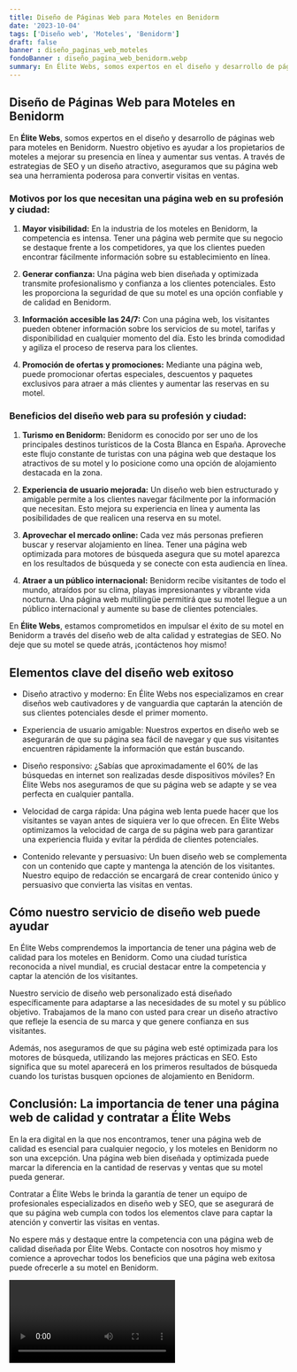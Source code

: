 ```yaml
---
title: Diseño de Páginas Web para Moteles en Benidorm
date: '2023-10-04'
tags: ['Diseño web', 'Moteles', 'Benidorm']
draft: false
banner : diseño_paginas_web_moteles
fondoBanner : diseño_pagina_web_benidorm.webp
summary: En Élite Webs, somos expertos en el diseño y desarrollo de páginas web para moteles en Benidorm. Nuestro objetivo es ayudar a los propietarios de moteles a mejorar su presencia en línea y aumentar sus ventas. A través de estrategias de SEO y un diseño atractivo, aseguramos que su página web sea una herramienta poderosa para convertir visitas en ventas.
---
```


## Diseño de Páginas Web para Moteles en Benidorm

En **Élite Webs**, somos expertos en el diseño y desarrollo de páginas web para moteles en Benidorm. Nuestro objetivo es ayudar a los propietarios de moteles a mejorar su presencia en línea y aumentar sus ventas. A través de estrategias de SEO y un diseño atractivo, aseguramos que su página web sea una herramienta poderosa para convertir visitas en ventas.

### Motivos por los que necesitan una página web en su profesión y ciudad:

1. **Mayor visibilidad:** En la industria de los moteles en Benidorm, la competencia es intensa. Tener una página web permite que su negocio se destaque frente a los competidores, ya que los clientes pueden encontrar fácilmente información sobre su establecimiento en línea.

2. **Generar confianza:** Una página web bien diseñada y optimizada transmite profesionalismo y confianza a los clientes potenciales. Esto les proporciona la seguridad de que su motel es una opción confiable y de calidad en Benidorm.

3. **Información accesible las 24/7:** Con una página web, los visitantes pueden obtener información sobre los servicios de su motel, tarifas y disponibilidad en cualquier momento del día. Esto les brinda comodidad y agiliza el proceso de reserva para los clientes.

4. **Promoción de ofertas y promociones:** Mediante una página web, puede promocionar ofertas especiales, descuentos y paquetes exclusivos para atraer a más clientes y aumentar las reservas en su motel.

### Beneficios del diseño web para su profesión y ciudad:

1. **Turismo en Benidorm:** Benidorm es conocido por ser uno de los principales destinos turísticos de la Costa Blanca en España. Aproveche este flujo constante de turistas con una página web que destaque los atractivos de su motel y lo posicione como una opción de alojamiento destacada en la zona.

2. **Experiencia de usuario mejorada:** Un diseño web bien estructurado y amigable permite a los clientes navegar fácilmente por la información que necesitan. Esto mejora su experiencia en línea y aumenta las posibilidades de que realicen una reserva en su motel.

3. **Aprovechar el mercado online:** Cada vez más personas prefieren buscar y reservar alojamiento en línea. Tener una página web optimizada para motores de búsqueda asegura que su motel aparezca en los resultados de búsqueda y se conecte con esta audiencia en línea.

4. **Atraer a un público internacional:** Benidorm recibe visitantes de todo el mundo, atraídos por su clima, playas impresionantes y vibrante vida nocturna. Una página web multilingüe permitirá que su motel llegue a un público internacional y aumente su base de clientes potenciales.

En **Élite Webs**, estamos comprometidos en impulsar el éxito de su motel en Benidorm a través del diseño web de alta calidad y estrategias de SEO. No deje que su motel se quede atrás, ¡contáctenos hoy mismo!

<GifSeo />

<Cta />

## Elementos clave del diseño web exitoso

- Diseño atractivo y moderno: En Élite Webs nos especializamos en crear diseños web cautivadores y de vanguardia que captarán la atención de sus clientes potenciales desde el primer momento.

- Experiencia de usuario amigable: Nuestros expertos en diseño web se asegurarán de que su página sea fácil de navegar y que sus visitantes encuentren rápidamente la información que están buscando.

- Diseño responsivo: ¿Sabías que aproximadamente el 60% de las búsquedas en internet son realizadas desde dispositivos móviles? En Élite Webs nos aseguramos de que su página web se adapte y se vea perfecta en cualquier pantalla.

- Velocidad de carga rápida: Una página web lenta puede hacer que los visitantes se vayan antes de siquiera ver lo que ofrecen. En Élite Webs optimizamos la velocidad de carga de su página web para garantizar una experiencia fluida y evitar la pérdida de clientes potenciales.

- Contenido relevante y persuasivo: Un buen diseño web se complementa con un contenido que capte y mantenga la atención de los visitantes. Nuestro equipo de redacción se encargará de crear contenido único y persuasivo que convierta las visitas en ventas.

## Cómo nuestro servicio de diseño web puede ayudar

En Élite Webs comprendemos la importancia de tener una página web de calidad para los moteles en Benidorm. Como una ciudad turística reconocida a nivel mundial, es crucial destacar entre la competencia y captar la atención de los visitantes.

Nuestro servicio de diseño web personalizado está diseñado específicamente para adaptarse a las necesidades de su motel y su público objetivo. Trabajamos de la mano con usted para crear un diseño atractivo que refleje la esencia de su marca y que genere confianza en sus visitantes.

Además, nos aseguramos de que su página web esté optimizada para los motores de búsqueda, utilizando las mejores prácticas en SEO. Esto significa que su motel aparecerá en los primeros resultados de búsqueda cuando los turistas busquen opciones de alojamiento en Benidorm.

## Conclusión: La importancia de tener una página web de calidad y contratar a Élite Webs

En la era digital en la que nos encontramos, tener una página web de calidad es esencial para cualquier negocio, y los moteles en Benidorm no son una excepción. Una página web bien diseñada y optimizada puede marcar la diferencia en la cantidad de reservas y ventas que su motel pueda generar.

Contratar a Élite Webs le brinda la garantía de tener un equipo de profesionales especializados en diseño web y SEO, que se asegurará de que su página web cumpla con todos los elementos clave para captar la atención y convertir las visitas en ventas.

No espere más y destaque entre la competencia con una página web de calidad diseñada por Élite Webs. Contacte con nosotros hoy mismo y comience a aprovechar todos los beneficios que una página web exitosa puede ofrecerle a su motel en Benidorm.

<Video />

<CtaBot job='Moteles' city='Benidorm'/>

<Gmaps query='Benidorm+españa+maps' />